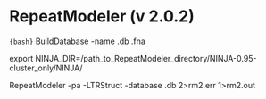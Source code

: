 
# RepeatModeler (v 2.0.2)
```{bash}```
BuildDatabase -name <genome_assembly_name>.db <genome_assembly_name>.fna

export NINJA_DIR=/path_to_RepeatModeler_directory/NINJA-0.95-cluster_only/NINJA/

RepeatModeler -pa <number_of_parallel_search_jobs> -LTRStruct -database <genome_assembly_name>.db 2>rm2.err 1>rm2.out

